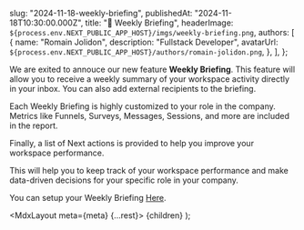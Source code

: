 
  slug: "2024-11-18-weekly-briefing",
  publishedAt: "2024-11-18T10:30:00.000Z",
  title: "📆 Weekly Briefing",
  headerImage: `${process.env.NEXT_PUBLIC_APP_HOST}/imgs/weekly-briefing.png`,
  authors: [
    {
      name: "Romain Jolidon",
      description: "Fullstack Developer",
      avatarUrl: `${process.env.NEXT_PUBLIC_APP_HOST}/authors/romain-jolidon.png`,
    },
  ],
};

We are exited to annouce our new feature **Weekly Briefing**. This feature will allow you to receive a weekly summary of your workspace activity directly in your inbox.
You can also add external recipients to the briefing.

Each Weekly Briefing is highly customized to your role in the company. Metrics like
Funnels, Surveys, Messages, Sessions, and more are included in the report.

Finally, a list of Next actions is provided to help you improve your workspace performance.

This will help you to keep track of your workspace performance and make data-driven decisions for your specific role in your company.

You can setup your Weekly Briefing [Here](https://admin.screeb.app/org/last/weekly-briefs).

  <MdxLayout meta={meta} {...rest}>
   {children}
  </MdxLayout>
);
